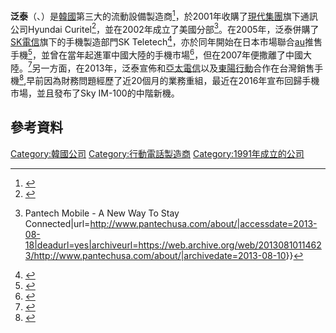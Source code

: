 {{noteTA|G1=IT}}
{{Infobox company
|  name = 泛泰<br/>Pantech
|  logo = [[File:Pantech_Logo.svg|150px]]
|  type = [[私人公司|私人公司]]
|  company_slogan =
|  foundation = 1991年
|  location_city = [[首爾|首爾]][[數碼媒體城|數碼媒體城]]
|  location_country = {{KOR}}
|  key_people = Byeong-Yeop Park, Founder<br/>Charles Gwang Chul Park, President & CEO<br/>Wyatt Whaley, VP Product Management<br/>EG Lee, VP Repair Operations<br/>John Trahan, VP Supply Chain
|  num_employees = 3,440人（2011年）
|  industry =
|  products = [[手機|手機]]
|  revenue =
|  sales = 1,230萬台（2011年）
|  homepage = 企業： {{URL|pantech.com}}<br/>美國： {{URL|pantechusa.com}}<br/>日本： {{URL|jp.pantech.com}}<br/>韓國： {{URL|pantech.co.kr}}
}}

'''泛泰'''（{{lang-ko|팬택계열}}、{{lang-en|Pantech}}）是[[韓國|韓國]]第三大的流動設備製造商<ref>{{cite news|author=唐風|title=三星收購韓國第三大手機商泛泰一成股份|url=http://finance.takungpao.com.hk/tech/q/2013/0523/1630307.html|accessdate=2013-08-18|newspaper=大公財經|date=2013-05-23|archive-date=2016-03-04|archive-url=https://web.archive.org/web/20160304101406/http://finance.takungpao.com.hk/tech/q/2013/0523/1630307.html|dead-url=no}}</ref>，於2001年收購了[[現代集團|現代集團]]旗下通訊公司Hyundai Curitel<ref>{{cite news|author=周晏如|title=Pantech财务吃紧企业改善作业能否力挽狂澜？|url=http://gb-www.digitimes.com.tw/tw/rpt/rpt_show.asp?cnlid=3&v=IW0702&n=1&cat=MCN|accessdate=2013-08-18|newspaper=DIGITIMES|date=2007-01-11|archive-url=https://web.archive.org/web/20140202110626/http://gb-www.digitimes.com.tw/tw/rpt/rpt_show.asp?cnlid=3&v=IW0702&n=1&cat=MCN|archive-date=2014-02-02|dead-url=yes}}</ref>，並在2002年成立了美國分部<ref>{{cite web|author=Pantech Wireless, Inc.|title=About {{!}} Pantech Mobile - A New Way To Stay Connected|url=http://www.pantechusa.com/about/|accessdate=2013-08-18|deadurl=yes|archiveurl=https://web.archive.org/web/20130810114623/http://www.pantechusa.com/about/|archivedate=2013-08-10}}</ref>。在2005年，泛泰併購了[[SK電信|SK電信]]旗下的手機製造部門SK Teletech<ref>{{cite news|author=朴昌新|title=泛泰收購SK Teletech挑戰三星電子手機|url=http://cnnews.chosun.com/site/data/html_dir/2005/05/03/20050503000020.html|accessdate=2013-08-18|newspaper=朝鮮日報中文網路版|date=2005-05-03|deadurl=yes|archiveurl=https://web.archive.org/web/20150707102205/http://cnnews.chosun.com/site/data/html_dir/2005/05/03/20050503000020.html|archivedate=2015-07-07}}</ref>，亦於同年開始在日本市場聯合[[Au_(行動電話)|au]]推售手機<ref>{{cite news|author=血色苍穹|title=韩流凶猛泛泰日本市场首款手机A1405PT图赏|url=http://coolshow.pconline.com.cn/new/mobile/0512/742221.html|accessdate=2013-08-18|newspaper=PConline|date=2005-12-29}}</ref>，並曾在當年起進軍中國大陸的手機市場<ref>{{cite news|author=李斯夫|title=泛泰進軍中國邀請Rain做代言|url=http://cnnews.chosun.com/site/data/html_dir/2005/11/09/20051109000010.html|accessdate=2013-08-18|newspaper=韓國朝鮮日報中文網路版|date=2005-11-09|deadurl=yes|archiveurl=https://web.archive.org/web/20150707110512/http://cnnews.chosun.com/site/data/html_dir/2005/11/09/20051109000010.html|archivedate=2015-07-07}}</ref>，但在2007年便撒離了中國大陸。<ref>{{cite news|author=趙壘|title=泛泰撤離：日系敗走韓系在即中國成洋手機墓地?|url=http://homea.people.com.cn/BIG5/41391/5281975.html|accessdate=2013-08-18|newspaper=人民網|date=2007-01-15|archive-date=2016-03-04|archive-url=https://web.archive.org/web/20160304091023/http://homea.people.com.cn/BIG5/41391/5281975.html|dead-url=no}}</ref>另一方面，在2013年，泛泰宣佈和[[亞太電信|亞太電信]]以及[[東陽行動|東陽行動]]合作在台灣銷售手機<ref>{{cite news|author=Joseph Tao|title=Pantech VEGA Q動手玩，4.3吋720p螢幕、雙核心與IP55/57防護的平價機種 (影片已上傳)|url=http://chinese.engadget.com/2013/07/02/pantech-vega-q-hands-on-tw/|accessdate=2013-08-18|newspaper=Engadget中文版|archive-date=2016-03-04|archive-url=https://web.archive.org/web/20160304194031/http://chinese.engadget.com/2013/07/02/pantech-vega-q-hands-on-tw/|dead-url=no}}</ref>,早前因為財務問題經歷了近20個月的業務重組，最近在2016年宣布回歸手機市場，並且發布了Sky IM-100的中階新機。

== 參考資料 ==
<references/>

{{Pantech phones}}

[[Category:韓國公司|Category:韓國公司]]
[[Category:行動電話製造商|Category:行動電話製造商]]
[[Category:1991年成立的公司|Category:1991年成立的公司]]